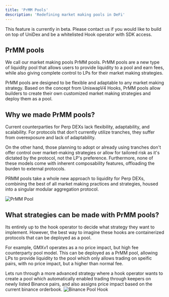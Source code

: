 ```yaml
---
title: 'PrMM Pools'
description: 'Redefining market making pools in DeFi'
---
```


<Note>
This feature is currently in beta. Please contact us if you would like to build on top of UniDex and be a whitelisted Hook operator with SDK access.
</Note>

## PrMM pools

We call our market making pools PrMM pools. 
PrMM pools are a new type of liquidity pool that allows users to provide liquidity to a pool and earn fees, while also giving complete control to LPs for their market making strategies. 

PrMM pools are designed to be flexible and adaptable to any market making strategy. Based on the concept from UniswapV4 Hooks, PrMM pools allow builders to create their own customized market making strategies and deploy them as a pool.


## Why we made PrMM pools?

Current counterparties for Perp DEXs lack flexibility, adaptability, and scalability. For protocols that don’t currently utilize tranches, they suffer from overexposure and lack of adaptability. 

On the other hand, those planning to adopt or already using tranches don't offer control over market-making strategies or allow for tailored risk as it's dictated by the protocol, not the LP's preference. 
Furthermore, none of these models come with inherent composability features, offloading the burden to external protocols.

PRMM pools take a whole new approach to liquidity for Perp DEXs, combining the best of all market making practices and strategies, housed into a singular modular aggregation protocol.

![PrMM Pool](/images/prmm.png)


## What strategies can be made with PrMM pools?

Its entirely up to the hook operator to decide what strategy they want to implement. However, the best way to imagine these hooks are containerized protocols that can be deployed as a pool.

For example, GMXv1 operates as a no price impact, but high fee counterparty pool model. This can be deployed as a PrMM pool, allowing LPs to provide liquidity to the pool which only allows trading on speific pairs, with no price impact, but a higher than normal fee.

Lets run through a more advanced strategy where a hook operator wants to create a pool which automatically enabled trading through keepers on newly listed Binance pairs, and also assigns price impact based on the current binance orderbook.
![Binance Pool Hook](/images/1930.png)
